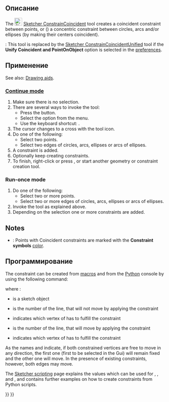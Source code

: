 <languages/>

{{Docnav/ru
|[[Sketcher_ConstrainCoincidentUnified/ru|Ограничение наложения точек]]
|[[Sketcher_ConstrainPointOnObject/ru|Ограничение Точки на объекте]]
|[[Sketcher_Workbench/ru|Скетчер]]
|IconL=Sketcher_ConstrainCoincidentUnified.svg
|IconR=Constraint_PointOnObject.svg
|IconC=Workbench_Sketcher.svg
}}

{{GuiCommand/ru
|Name=Sketcher ConstrainCoincident
|Name/ru=Скетчер Ограничение Совпадения точек
|MenuLocation=Эскиз → Ограничения эскиза → Ограничение Совпадения точек
|Workbenches=[[Sketcher_Workbench/ru|Скетчер]]
|Shortcut={{KEY|C}}
|SeeAlso=[[Sketcher_ConstrainCoincidentUnified/ru|Скетчер Ограничение наложения точек]], [[Sketcher_ConstrainPointOnObject/ru|Скетчер Ограничение Точки на объекте]]
}}

<span id="Description"></span>
==Описание== 

The [[Image:Sketcher_ConstrainCoincident.svg|24px]] [[Sketcher_ConstrainCoincident|Sketcher ConstrainCoincident]] tool creates a coincident constraint between points, or ({{Version|0.21}}) a concentric constraint between circles, arcs and/or ellipses (by making their centers coincident).

{{Version|1.0}}: This tool is replaced by the [[Sketcher_ConstrainCoincidentUnified|Sketcher ConstrainCoincidentUnified]] tool if the '''Unify Coincident and PointOnObject''' option is selected in the [[Sketcher_Preferences#General|preferences]].

<span id="Usage"></span>
==Применение==

See also: [[Sketcher_Workbench#Drawing_aids|Drawing aids]].

===[[Sketcher_Workbench#Continue_modes|Continue mode]]===

# Make sure there is no selection.
# There are several ways to invoke the tool: 
#* Press the {{Button|[[Image:Sketcher_ConstrainCoincident.svg|16px]] [[Sketcher_ConstrainCoincident|Constrain coincident]]}} button.
#* Select the {{MenuCommand|Sketch → Sketcher constraints → [[Image:Sketcher_ConstrainCoincident.svg|16px]] Constrain coincident}} option from the menu.
#* Use the keyboard shortcut: {{KEY|C}}.
# The cursor changes to a cross with the tool icon.
# Do one of the following:
#* Select two points.
#* Select two edges of circles, arcs, ellipses or arcs of ellipses.
# A constraint is added.
# Optionally keep creating constraints.
# To finish, right-click or press {{KEY|Esc}}, or start another geometry or constraint creation tool.

===Run-once mode===

# Do one of the following:
#* Select two or more points.
#* Select two or more edges of circles, arcs, ellipses or arcs of ellipses.
# Invoke the tool as explained above.
# Depending on the selection one or more constraints are added.

==Notes==

* {{Version|1.0}}: Points with Coincident constraints are marked with the '''Constraint symbols''' [[Sketcher_Preferences#Display|color]].

<span id="Scripting"></span>
==Программирование==

The constraint can be created from [[Macros|macros]] and from the [[Python|Python]] console by using the following command:

{{Code|code=Sketch.addConstraint(Sketcher.Constraint('Coincident',LineFixed,PointOfLineFixed,LineMoving,PointOfLineMoving)) }}

where :
* {{incode|Sketch}} is a sketch object
* {{incode|LineFixed}} is the number of the line, that will not move  by applying the constraint
* {{incode|PointOfLineFixed}} indicates which vertex of {{incode|LineFixed}} has to fulfill the constraint
* {{incode|LineMoving}} is the number of the line, that will move by applying the constraint
* {{incode|PointOfLineMoving}} indicates which vertex of {{incode|LineMoving}} has to fulfill the constraint

As the names {{incode|LineFixed}} and {{incode|LineMoving}} indicate, if both constrained vertices are free to move in any direction, the first one (first to be selected in the Gui) will remain fixed and the other one will move. In the presence of existing constraints, however, both edges may move.

The [[Sketcher_scripting|Sketcher scripting]] page explains the values which can be used for {{incode|LineFixed}}, {{incode|PointOfLineFixed}}, {{incode|LineMoving}} and {{incode|PointOfLineMoving}}, and contains further examples on how to create constraints from Python scripts.


{{Docnav/ru
|[[Sketcher_ConstrainCoincidentUnified/ru|Ограничение наложения точек]]
|[[Sketcher_ConstrainPointOnObject/ru|Ограничение Точки на объекте]]
|[[Sketcher_Workbench/ru|Скетчер]]
|IconL=Sketcher_ConstrainCoincidentUnified.svg
|IconR=Constraint_PointOnObject.svg
|IconC=Workbench_Sketcher.svg
}}

{{Sketcher_Tools_navi{{#translation:}}}}
{{Userdocnavi{{#translation:}}}}